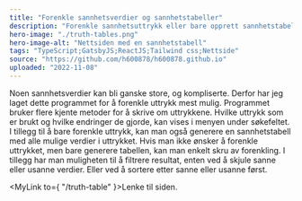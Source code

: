 ```yaml
---
title: "Forenkle sannhetsverdier og sannhetstabeller"
description: "Forenkle sannhetsuttrykk eller bare opprett sannhetstabeller."
hero-image: "./truth-tables.png"
hero-image-alt: "Nettsiden med en sannhetstabell"
tags: "TypeScript;GatsbyJS;ReactJS;Tailwind css;Nettside"
source: "https://github.com/h600878/h600878.github.io"
uploaded: "2022-11-08"
---
```



Noen sannhetsverdier kan bli ganske store, og kompliserte. Derfor har jeg laget dette programmet for å forenkle uttrykk mest mulig.
Programmet bruker flere kjente metoder for å skrive om uttrykkene. Hvilke uttrykk som er brukt og hvilke endringer de gjorde,
kan vises i menyen under søkefeltet.
<br/>
I tillegg til å bare forenkle uttrykk, kan man også generere en sannhetstabell med alle mulige verdier i uttrykket.
Hvis man ikke ønsker å forenkle uttrykket, men bare generere tabellen, kan man enkelt skru av forenkling. I tillegg har
man muligheten til å filtrere resultat, enten ved å skjule sanne eller usanne verdier. Eller ved å sortere etter sanne
eller usanne først.

<MyLink to={ "/truth-table" }>Lenke til siden.</MyLink>
